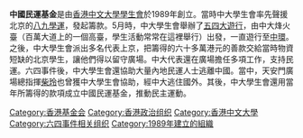 {{unreferenced|time=2011-01-15T00:22:07+00:00}}
'''中國民運基金'''是由[[香港中文大學學生會|香港中文大學學生會]]於1989年創立。當時中大學生會率先聲援北京的[[八九學運|八九學運]]，發起籌款。5月時，中大學生會舉辦了[[五四大遊行|五四大遊行]]，由中大烽火臺（百萬大道上的一個高臺，學生活動常常在這裡舉行）出發，一直遊行至[[中環|中環]]。之後，中大學生會派出多名代表上京，把籌得的六十多萬港元的善款交給當時物資短缺的北京學生，讓他們得以留守廣場。中大代表還在廣場擔任多項工作，支持民運。六四事件後，中大學生會還協助大量內地民運人士逃離中國。當中，天安門廣場總指揮[[柴玲|柴玲]]也曾獲中大學生會協助，經中大逃住國外。其後，中大學生會還用當年所籌得的款項成立中國民運基金，推動民主運動。

{{香港中文大學}}
{{六四事件}}

[[Category:香港基金会|Category:香港基金会]]
[[Category:香港政治组织|Category:香港政治组织]]
[[Category:香港中文大學|Category:香港中文大學]]
[[Category:六四事件相关组织|Category:六四事件相关组织]]
[[Category:1989年建立的組織|Category:1989年建立的組織]]